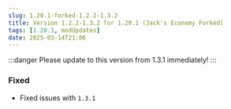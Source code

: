 ```yaml
---
slug: 1.20.1-forked-1.2.2-1.3.2
title: Version 1.2.2-1.3.2 for 1.20.1 (Jack's Economy Forked)
tags: [1.20.1, modUpdates]
date: 2025-03-14T21:06
---
```



:::danger
Please update to this version from 1.3.1 immediately!
:::

### Fixed
- Fixed issues with `1.3.1`

<CurseforgeLink link="https://www.curseforge.com/minecraft/mc-mods/flapjacks-economy-forked/files/6304645" />
<ModrinthLink link="https://modrinth.com/mod/flapjacks-economy-forked/version/1.2.2-1.3.2" />

